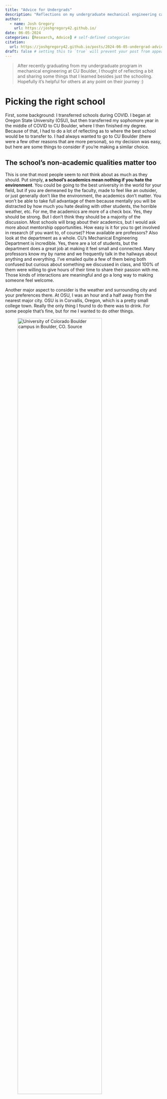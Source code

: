 ```yaml
---
title: "Advice for Undergrads"
description: "Reflections on my undergraduate mechanical engineering career since graduating"
author:
  - name: Josh Gregory
    url: https://joshgregory42.github.io/
date: 06-05-2024
categories: [Research, Advice] # self-defined categories
citation: 
  url: https://joshgregory42.github.io/posts/2024-06-05-undergrad-advice/ 
draft: false # setting this to `true` will prevent your post from appearing on your listing page until you're ready!
---
```

> After recently graduating from my undergraduate program in mechanical engineering at CU Boulder, I thought of reflecting a bit and sharing some things that I learned besides just the schooling. Hopefully it's helpful for others at any point on their journey :)


# Picking the right school

First, some background: I transferred schools during COVID. I began at Oregon State University (OSU), but then transferred my sophomore year in the middle of COVID to CU Boulder, where I then finished my degree. Because of that, I had to do a lot of reflecting as to where the best school would be to transfer to. I had always wanted to go to CU Boulder (there were a few other reasons that are more personal), so my decision was easy, but here are some things to consider if you're making a similar choice.

## The school's non-academic qualities matter too

This is one that most people seem to not think about as much as they should. Put simply, **a school's academics mean nothing if you hate the environment**. You could be going to the best university in the world for your field, but if you are demeaned by the faculty, made to feel like an outsider, or just generally don't like the environment, the academics don't matter. You won't be able to take full advantage of them because mentally you will be distracted by how much you hate dealing with other students, the horrible weather, etc. For me, the academics are more of a check box. Yes, they should be strong. But I don't think they should be a majority of the discussion. Most schools will brag about their academics, but I would ask more about mentorship opportunities. How easy is it for you to get involved in research (if you want to, of course)? How available are professors? Also look at the department as a whole. CU's Mechanical Engineering Department is incredible. Yes, there are a lot of students, but the department does a great job at making it feel small and connected. Many professors know my by name and we frequently talk in the hallways about anything and everything. I've emailed quite a few of them being both confused but curious about something we discussed in class, and 100% of them were willing to give hours of their time to share their passion with me. Those kinds of interactions are meaningful and go a long way to making someone feel welcome.

Another major aspect to consider is the weather and surrounding city and your preferences there. At OSU, I was an hour and a half away from the nearest major city. OSU is in Corvallis, Oregon, which is a pretty small college town. Really the only thing I found to do there was to drink. For some people that's fine, but for me I wanted to do other things.

![University of Colorado Boulder campus in Boulder, CO. [Source](https://bizwest.com/2023/09/10/cu-boulder-develops-system-to-3d-print-with-coffee-grounds/)](images/cu_campus.jpg){width=80%}

![Oregon State University campus in Corvallis, OR. [Source](https://wvporegon.com/project/oregon-state-university-master-plan/)](images/osu_campus.jpg){width=80%}

For me, Boulder as a city was exactly what I was looking for. As a runner, access to easy running trails was a huge bonus (a path I frequently ran on was literally right outside my door), but Pearl Street and nearby places to visit was also amazing. The community felt alive, and there were other things to do and see besides the college campus. Denver was also a half hour away, so if I wanted to go into a major city for whatever reason, that was something I could easily do as well.

In short, it is always a good idea to live in a place that has options so that you don't limit yourself accidentally. There are also some things you don't realize you want until you're experiencing them. For me, one of the more surprising things about moving to Boulder was its food scene. In Corvallis, there aren't many restaurants that offer a diverse set of cuisine. Boulder is the opposite of that. I could have excellent Indian food, Nepalese, Korean, and many others whenever I felt like it. Again, that wasn't something that I thought about a lot while I was in Corvallis, but was something I realized I loved when transferring to CU.

# Curiosity is key

One of the things I have seen, both in high school and university, is people losing their curiosity. Not only is this sad, but in my opinion, takes away from one of the main areas of potential innovation. Remaining curious is a superpower that many people have beaten out of them

## Follow your interests

Said another way, be wary of becoming pigeonholed. Academia thrives on people having deep specializations, which for some people is exactly what they want. It's important to recognize that academia will tend to push you towards a narrow specialization unless you do something about it.

For me, that was in rocketry. My background in computational fluid dynamics (CFD) was originally applied to liquid-fuelled rocket engines. However, at the onset of the COVID pandemic, I decided that I wanted to use my engineering skills to help people in a more direct way, so I switched to a lab that focuses on CFD applied to the human body. I didn't know anything about biomedical engineering, but knew that fundamentally, the math behind fluid mechanics applied to rocket engines and the body would be the same. I let my interest in helping people from a biomedical perspective carry me through many of the difficult times of having absolutely no idea what was going on.

In retrospect, being able to switch fields like this is extremely important. Having the flexibility to be cross-disciplinary is something that I have found I really enjoy, although your mileage may vary.

# It's hard. Really hard.

You will work harder than your non-engineering peers. You will have many long nights. I typically woke up around 7:30am and would go to bed around 12:30am, but that was just my schedule and what worked for me. It's a crazy amount of work, and there's no way around that. 

That being said, your ability to work more efficiently and effectively will also go up. Yes, more advanced classes like heat transfer are more difficult than freshman-level classes like statics, but by the time you take heat transfer you have study skills that allow you to study more effectively than you did in statics. For me, this meant that--on the whole--I felt as though I was putting in the same amount of effort throughout my degree. While the classes did get harder, my study and learning skills also got better.

I remember hearing somewhere that engineering will humble you at some point, no matter how smart you are. That is true. You can come in being the top of your class, but guess what, so is pretty much everyone else here. And that's not a bad thing, just something to keep in mind. 



## No one gets through it alone

This might be something more specific to CU, but I suspect that it isn't. Everyone here wants to help everyone else. Each person who gets past freshman year in this program knows that it's gruelling. For most people, that brings out the best in them. 99% of people want to help everyone else succeed. If you're struggling, there is a culture of asking for help. If you struggle on an exam but know someone who did well, I'm confident that 99% of the time they will be more than happy to meet with you and talk things over. I'm convinced that it's pretty much impossible to get through an engineering degree by yourself without some kind of outside help.


## Relationships and friends

I had a frew relationships during my time as an undergraduate, and to answer your question, yes it can happen. And yes, it's hard. If you're going to do one, making sure that your partner knows that you're going to be working a lot is really key. Communication, as much as people say is important, becomes critical. It will make or break the relationship. I also found it helpful to schedule dates that I didn't move and to try and check in about once a week with my girlfriend to see how the relationship was going. Everything was on the table and each person had the space to bring up anything they wanted, good or bad.

All of this being said, both people need to be willing to work through difficult times. The honeymoon phase wears off. Surprise assignments come up. I once was spending time with a girl I was dating and we were eating dinner together after a long week when someone on a group project texted me saying that he couldn't finish the code. He had a week and had written three lines. It was due that night. So I had to finish it myself. Having a partner that understands that things like that come up is really important, but also as equally important is being able to communicate openly and honestly with each other if it ever becomes too much.


## Values

Because the program is so rigorous, you'll quickly learn the value of hard work, dedication, not giving up (both on yourself and others), thinking through problems, and learning how to balance life and school (as best as you can, at least). The value placed on hard work is one I've found to be specific in STEM, although it could definitely be present in other majors. Because everyone works so hard, you will go through hell and back multiple times with your friends. And you'll all be stronger because of it and have a deeper relationship with each other. Those people will go to the ends of the earth for you, and I know that for the friends I have made through this program, if I were to need any of them for any kind of emergency, they would drop everything and help me. And they know I would do the same for them. No questions asked.


# But incredibly worth it

Engineering is much harder than other majors, but it also gives you access to cooler shit than many other majors too. Do finance majors get to build rockets? Nope. Do communication majors get to design artificial hearts? Also no.

I was lucky enough to work with a pediatric surgeon on designing a new kind of surgical device (a laparoscopic port) for use in babies that are born premature and typically are in the neonatal intensive care unit (NICU). It was incredible, and knowing that what my team worked on would help the most vulnerable among us was a feeling that will always stay with me. Oh yeah, and some people care about the money side. We filed a patent for our design, and many surgeons who held the port said it was incredible and potentially disruptive. The laparoscopic device industry is projected to be worth about $19 billion by [2027](https://www.alliedmarketresearch.com/laparoscopy-devices-market). A laparoscopic device designed from the ground up for patients in the NICU doesn't currently exist. You can do the math.


# Three things to never skimp on

Sleep, exercise, and diet will solve 90% of your problems. If something feels off for a while, check that you're doing **all three of these well**. Not one of them or two of them, but all three. Once you have made sure you've been getting enough sleep, exercising enough, and eating well, then start looking at other things (i.e. going to the doctor).
